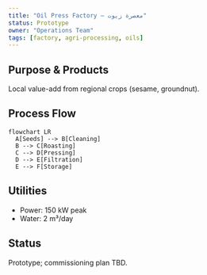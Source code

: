 ```yaml
---
title: "Oil Press Factory — معصرة زيوت"
status: Prototype
owner: "Operations Team"
tags: [factory, agri-processing, oils]
---
```


## Purpose & Products
Local value-add from regional crops (sesame, groundnut).

## Process Flow
```mermaid
flowchart LR
  A[Seeds] --> B[Cleaning]
  B --> C[Roasting]
  C --> D[Pressing]
  D --> E[Filtration]
  E --> F[Storage]
```

## Utilities
- Power: 150 kW peak
- Water: 2 m³/day

## Status
Prototype; commissioning plan TBD.
